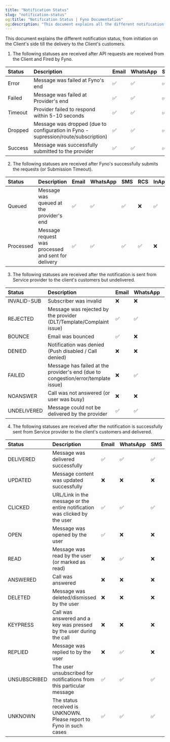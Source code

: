 ```yaml
---
title: "Notification Status"
slug: "notification-status"
og:title: "Notification Status | Fyno Documentation"
og:description: "This document explains all the different notification status which Fyno captures and show it their customers in Sent logs and in Analytics dashboard"
---
```


This document explains the different notification status, from initiation on the Client's side till the delivery to the Client's customers.

1. The following statuses are received after API requests are received from the Client and Fired by Fyno.

| Status  | Description                                                                        | Email | WhatsApp | SMS | RCS | InApp | Push | WebPush | Voice | Slack/Discord/Teams |
| :------ | :--------------------------------------------------------------------------------- | :---- | :------- | :-- | :-- | :---- | :--- | :------ | :---- | :------------------ |
| Error   | Message was failed at Fyno's end                                                   | ✅    | ✅       | ✅  | ✅  | ✅    | ✅   | ✅      | ✅    | ✅                  |
| Failed  | Message was failed at Provider's end                                               | ✅    | ✅       | ✅  | ✅  | ✅    | ✅   | ✅      | ✅    | ✅                  |
| Timeout | Provider failed to respond within 5-10 seconds                                     | ✅    | ✅       | ✅  | ✅  | ✅    | ✅   | ✅      | ✅    | ✅                  |
| Dropped | Message was dropped (due to configuration in Fyno - supression/route/subscription) | ✅    | ✅       | ✅  | ✅  | ✅    | ✅   | ✅      | ✅    | ✅                  |
| Success | Message was successfully submitted to the provider                                 | ✅    | ✅       | ✅  | ✅  | ✅    | ✅   | ✅      | ✅    | ✅                  |

2. The following statuses are received after Fyno's successfully submits the requests (or Submission Timeout).

| Status    | Description                                         | Email | WhatsApp | SMS | RCS | InApp | Push | WebPush | Voice | Slack/Discord/Teams |
| :-------- | :-------------------------------------------------- | :---- | :------- | :-- | :-- | :---- | :--- | :------ | :---- | :------------------ |
| Queued    | Message was queued at the provider's end            | ✅    | ✅       | ✅  | ❌  | ✅    | ❌   | ❌      | ❌    | ❌                  |
| Processed | Message request was processed and sent for delivery | ✅    | ✅       | ✅  | ✅  | ❌    | ✅   | ❌      | ❌    | ❌                  |

3. The following statuses are received after the notification is sent from Service provider to the client's customers but undelivered.

| Status      | Description                                                                       | Email | WhatsApp | SMS | RCS | InApp | Push | WebPush | Voice | Slack/Discord/Teams |
| :---------- | :-------------------------------------------------------------------------------- | :---- | :------- | :-- | :-- | :---- | :--- | :------ | :---- | :------------------ |
| INVALID-SUB | Subscriber was invalid                                                            | ❌    | ❌       | ✅  | ❌  | ❌    | ❌   | ❌      | ❌    | ❌                  |
| REJECTED    | Message was rejected by the provider (DLT/Template/Complaint issue)               | ✅    | ✅       | ✅  | ❌  | ❌    | ❌   | ❌      | ❌    | ❌                  |
| BOUNCE      | Email was bounced                                                                 | ✅    | ❌       | ❌  | ❌  | ❌    | ❌   | ❌      | ❌    | ❌                  |
| DENIED      | Notification was denied (Push disabled / Call denied)                             | ❌    | ❌       | ❌  | ❌  | ❌    | ✅   | ❌      | ✅    | ❌                  |
| FAILED      | Message has failed at the provider's end (due to congestion/error/template issue) | ❌    | ✅       | ✅  | ❌  | ❌    | ❌   | ❌      | ✅    | ❌                  |
| NOANSWER    | Call was not answered (or user was busy)                                          | ❌    | ❌       | ❌  | ❌  | ❌    | ❌   | ❌      | ✅    | ❌                  |
| UNDELIVERED | Message could not be delivered by the provider                                    | ✅    | ✅       | ✅  | ✅  | ❌    | ✅   | ❌      | ❌    |                     |

4. The following statuses are received after the notification is successfully sent from Service provider to the client's customers and delivered.

| Status       | Description                                                                | Email | WhatsApp | SMS | RCS | InApp | Push | WebPush | Voice | Slack/Discord/Teams |
| :----------- | :------------------------------------------------------------------------- | :---- | :------- | :-- | :-- | :---- | :--- | :------ | :---- | :------------------ |
| DELIVERED    | Message was delivered successfully                                         | ✅    | ✅       | ✅  | ✅  | ✅    | ✅   | ✅      | ❌    | ❌                  |
| UPDATED      | Message content was updated successfully                                   | ❌    | ❌       | ❌  | ❌  | ✅    | ❌   | ❌      | ❌    | ❌                  |
| CLICKED      | URL/Link in the message or the entire notification was clicked by the user | ✅    | ✅       | ✅  | ✅  | ✅    | ✅   | ✅      | ❌    | ✅                  |
| OPEN         | Message was opened by the user                                             | ✅    | ❌       | ❌  | ❌  | ❌    | ❌   | ❌      | ❌    | ❌                  |
| READ         | Message was read by the user (or marked as read)                           | ❌    | ✅       | ❌  | ✅  | ✅    | ❌   | ❌      | ❌    | ❌                  |
| ANSWERED     | Call was answered                                                          | ❌    | ❌       | ❌  | ❌  | ❌    | ❌   | ❌      | ✅    | ❌                  |
| DELETED      | Message was deleted/dismissed by the user                                  | ❌    | ❌       | ❌  | ❌  | ✅    | ✅   | ✅      | ❌    | ❌                  |
| KEYPRESS     | Call was answered and a key was pressed by the user during the call        | ❌    | ❌       | ❌  | ❌  | ❌    | ❌   | ❌      | ✅    | ❌                  |
| REPLIED      | Message was replied to by the user                                         | ❌    | ✅       | ❌  | ❌  | ❌    | ❌   | ❌      | ❌    | ❌                  |
| UNSUBSCRIBED | The user unsubscribed for notifications from this particular message       | ✅    | ✅       | ✅  | ✅  | ✅    | ✅   | ✅      | ✅    | ✅                  |
| UNKNOWN      | The status received is UNKNOWN. Please report to Fyno in such cases        | ✅    | ✅       | ✅  | ✅  | ✅    | ✅   | ✅      | ✅    | ✅                  |
